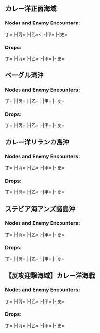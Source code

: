 == カレー洋正面海域 ==
{{Sortieworld|map = [[File:西方海域_map_1.jpg|500px]]|difficulty = ?|item = ?|exp = ?}}

=== Nodes and Enemy Encounters: ===
<tabber>丁=
|-|丙=
|-|乙=<
|-|甲=
|-|史=
</tabber>
=== Drops: ===
<tabber>丁=
|-|丙=
|-|乙=
|-|甲=
|-|史=
</tabber>

== ベーグル湾沖 ==
{{Sortieworld|map = [[File:西方海域_map_2.jpg|500px]]|difficulty = ?|item = ?|exp = ?}}

=== Nodes and Enemy Encounters: ===
<tabber>丁=
|-|丙=
|-|乙=
|-|甲=
|-|史=
</tabber>

=== Drops: ===
<tabber>丁=
|-|丙=
|-|乙=
|-|甲=
|-|史=
</tabber>

== カレー洋リランカ島沖 ==
{{Sortieworld|map = [[File:西方海域_map_3.jpg|500px]]|difficulty = ?|item = ?|exp = ?}}

=== Nodes and Enemy Encounters: ===
<tabber>丁=
|-|丙=
|-|乙=
|-|甲=
|-|史=
</tabber>

=== Drops: ===
<tabber>丁=
|-|丙=
|-|乙=
|-|甲=
|-|史=
</tabber>

== ステビア海アンズ諸島沖 ==
{{Sortieworld|map = [[File:西方海域_map_4.jpg|500px]]|difficulty = ?|item = ?|exp = ?}}

=== Nodes and Enemy Encounters: ===
<tabber>丁=
|-|丙=
|-|乙=
|-|甲=
|-|史=
</tabber>

=== Drops: ===
<tabber>丁=
|-|丙=
|-|乙=
|-|甲=
|-|史=
</tabber>

== 【反攻迎撃海域】カレー洋海戦 ==
{{Sortieworld|map = [[File:西方海域_event_map.jpg|500px]]|difficulty = ?|item = ?|exp = ?}}

=== Nodes and Enemy Encounters: ===
<tabber>丁=
|-|丙=
|-|乙=
|-|甲=
|-|史=
</tabber>

=== Drops: ===
<tabber>丁=
|-|丙=
|-|乙=
|-|甲=
|-|史=
</tabber>

{{VitaMapportal}}